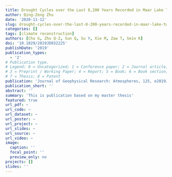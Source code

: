 ```yaml
---
title: Drought Cycles over the Last 8,200 Years Recorded in Maar Lake Twintaung, Myanmar
author: Qing-Zeng Zhu
date: '2020-11-12'
slug: drought-cycles-over-the-last-8-200-years-recorded-in-maar-lake-twintaung-myanmar
categories: []
tags: [climate reconstruction]
authors: [Chu G, Zhu Q-Z, Sun Q, Su Y, Xie M, Zaw T, Sein K]
doi: '10.1029/2019JD032225'
publishDate: '2019'
publication_types:
  - '2'
# Publication type.
# Legend: 0 = Uncategorized; 1 = Conference paper; 2 = Journal article;
# 3 = Preprint / Working Paper; 4 = Report; 5 = Book; 6 = Book section;
# 7 = Thesis; 8 = Patent
publication: 'Journal of Geophysical Research: Atmospheres, 125, e2019JD032225'
publication_short: ''
abstract: ''
summary: 'This is publication based on my master thesis'
featured: true
url_pdf: ~
url_code: ~
url_dataset: ~
url_poster: ~
url_project: ~
url_slides: ~
url_source: ~
url_video: ~
image:
  caption: ''
  focal_point: ''
  preview_only: no
projects: []
slides: ''
---
```

